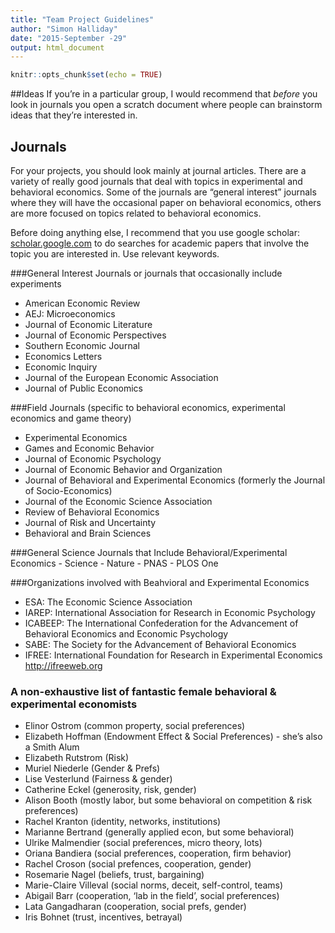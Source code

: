 ```yaml
---
title: "Team Project Guidelines"
author: "Simon Halliday"
date: "2015-September -29"
output: html_document
---
```


```r
knitr::opts_chunk$set(echo = TRUE)
```

##Ideas
If you're in a particular group, I would recommend that *before* you look in journals you open a scratch document where people can brainstorm ideas that they're interested in. 

## Journals
For your projects, you should look mainly at journal articles. There are a variety of really good journals that deal with topics in experimental and behavioral economics. Some of the journals are "general interest" journals where they will have the occasional paper on behavioral economics, others are more focused on topics related to behavioral economics. 

Before doing anything else, I recommend that you use google scholar: [scholar.google.com](http://scholar.google.com) to do searches for academic papers that involve the topic you are interested in. Use relevant keywords. 

###General Interest Journals or journals that occasionally include experiments

- American Economic Review 
- AEJ: Microeconomics 
- Journal of Economic Literature
- Journal of Economic Perspectives
- Southern Economic Journal 
- Economics Letters
- Economic Inquiry
- Journal of the European Economic Association 
- Journal of Public Economics

###Field Journals (specific to behavioral economics, experimental economics and game theory)

- Experimental Economics
- Games and Economic Behavior
- Journal of Economic Psychology
- Journal of Economic Behavior and Organization
- Journal of Behavioral and Experimental Economics (formerly the Journal of Socio-Economics)
- Journal of the Economic Science Association 
- Review of Behavioral Economics
- Journal of Risk and Uncertainty
- Behavioral and Brain Sciences

###General Science Journals that Include Behavioral/Experimental Economics
- Science
- Nature
- PNAS
- PLOS One

###Organizations involved with Beahvioral and Experimental Economics

- ESA: The Economic Science Association
- IAREP: International Association for Research in Economic Psychology
- ICABEEP: The International Confederation for the Advancement of Behavioral Economics and Economic Psychology
- SABE: The Society for the Advancement of Behavioral Economics
- IFREE: International Foundation for Research in Experimental Economics [http://ifreeweb.org](http://ifreeweb.org)



### A non-exhaustive list of fantastic female behavioral & experimental economists

- Elinor Ostrom (common property, social preferences)
- Elizabeth Hoffman (Endowment Effect & Social Preferences) - she's also a Smith Alum
- Elizabeth Rutstrom (Risk)
- Muriel Niederle (Gender & Prefs)
- Lise Vesterlund (Fairness & gender)
- Catherine Eckel (generosity, risk, gender)
- Alison Booth (mostly labor, but some behavioral on competition & risk preferences)
- Rachel Kranton (identity, networks, institutions)
- Marianne Bertrand (generally applied econ, but some behavioral)
- Ulrike Malmendier (social preferences, micro theory, lots)
- Oriana Bandiera (social preferences, cooperation, firm behavior)
- Rachel Croson (social prefences, cooperation, gender)
- Rosemarie Nagel (beliefs, trust, bargaining)
- Marie-Claire Villeval (social norms, deceit, self-control, teams)
- Abigail Barr (cooperation, 'lab in the field', social preferences)
- Lata Gangadharan (cooperation, social prefs, gender)
- Iris Bohnet (trust, incentives, betrayal)

